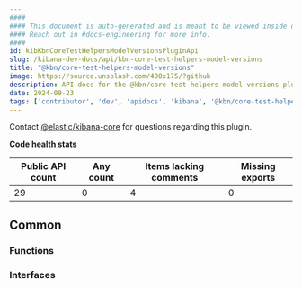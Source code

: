 ```yaml
---
####
#### This document is auto-generated and is meant to be viewed inside our experimental, new docs system.
#### Reach out in #docs-engineering for more info.
####
id: kibKbnCoreTestHelpersModelVersionsPluginApi
slug: /kibana-dev-docs/api/kbn-core-test-helpers-model-versions
title: "@kbn/core-test-helpers-model-versions"
image: https://source.unsplash.com/400x175/?github
description: API docs for the @kbn/core-test-helpers-model-versions plugin
date: 2024-09-23
tags: ['contributor', 'dev', 'apidocs', 'kibana', '@kbn/core-test-helpers-model-versions']
---
```




Contact [@elastic/kibana-core](https://github.com/orgs/elastic/teams/kibana-core) for questions regarding this plugin.

**Code health stats**

| Public API count  | Any count | Items lacking comments | Missing exports |
|-------------------|-----------|------------------------|-----------------|
| 29 | 0 | 4 | 0 |

## Common

### Functions
<DocDefinitionList data={kbnCoreTestHelpersModelVersionsObj.common.functions}/>

### Interfaces
<DocDefinitionList data={kbnCoreTestHelpersModelVersionsObj.common.interfaces}/>

